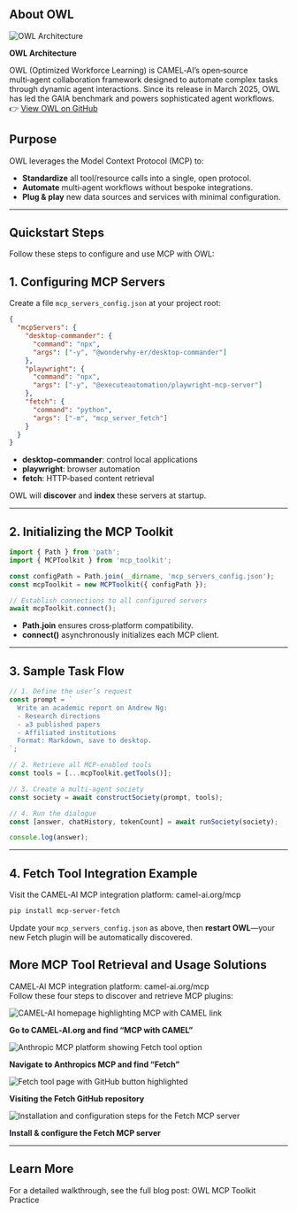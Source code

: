 

## About OWL

  <div>
    <img
      src="../images/owl_architecture.png"
      alt="OWL Architecture"
      style={{ maxWidth: '100%' }}
    />
    <p style={{ textAlign: 'center' }}><strong>OWL Architecture </strong></p>
  </div>

OWL (Optimized Workforce Learning) is CAMEL‑AI’s open‑source multi‑agent collaboration framework designed to automate complex tasks through dynamic agent interactions. Since its release in March 2025, OWL has led the GAIA benchmark and powers sophisticated agent workflows.  
👉 [View OWL on GitHub](https://github.com/camel-ai/owl)

## Purpose

OWL leverages the Model Context Protocol (MCP) to:

- **Standardize** all tool/resource calls into a single, open protocol.  
- **Automate** multi‑agent workflows without bespoke integrations.  
- **Plug & play** new data sources and services with minimal configuration.

---
## Quickstart Steps

Follow these steps to configure and use MCP with OWL:

## 1. Configuring MCP Servers

Create a file `mcp_servers_config.json` at your project root:

```json
{
  "mcpServers": {
    "desktop-commander": {
      "command": "npx",
      "args": ["-y", "@wonderwhy-er/desktop-commander"]
    },
    "playwright": {
      "command": "npx",
      "args": ["-y", "@executeautomation/playwright-mcp-server"]
    },
    "fetch": {
      "command": "python",
      "args": ["-m", "mcp_server_fetch"]
    }
  }
}
```

- **desktop-commander**: control local applications  
- **playwright**: browser automation  
- **fetch**: HTTP‑based content retrieval  

OWL will **discover** and **index** these servers at startup.

---

## 2. Initializing the MCP Toolkit

```jsx
import { Path } from 'path';
import { MCPToolkit } from 'mcp_toolkit';

const configPath = Path.join(__dirname, 'mcp_servers_config.json');
const mcpToolkit = new MCPToolkit({ configPath });

// Establish connections to all configured servers
await mcpToolkit.connect();
```

- **Path.join** ensures cross‑platform compatibility.  
- **connect()** asynchronously initializes each MCP client.

---

## 3. Sample Task Flow

```jsx
// 1. Define the user’s request
const prompt = `
  Write an academic report on Andrew Ng:
  - Research directions
  - ≥3 published papers
  - Affiliated institutions
  Format: Markdown, save to desktop.
`;

// 2. Retrieve all MCP-enabled tools
const tools = [...mcpToolkit.getTools()];

// 3. Create a multi-agent society
const society = await constructSociety(prompt, tools);

// 4. Run the dialogue
const [answer, chatHistory, tokenCount] = await runSociety(society);

console.log(answer);
```

---

## 4. Fetch Tool Integration Example

Visit the CAMEL‑AI MCP integration platform: <Link href="https://www.camel-ai.org/mcp">camel-ai.org/mcp</Link>

```bash
pip install mcp-server-fetch
```

Update your `mcp_servers_config.json` as above, then **restart OWL**—your new Fetch plugin will be automatically discovered.



## More MCP Tool Retrieval and Usage Solutions

CAMEL‑AI MCP integration platform: <Link href="https://www.camel-ai.org/mcp">camel-ai.org/mcp</Link>  
Follow these four steps to discover and retrieve MCP plugins:

<div style={{ display: 'grid', gridTemplateColumns: '1fr', gap: '1rem', textAlign: 'center' }}>
  <div>
    <img
      src="../images/mcp_home.jpeg"
      alt="CAMEL-AI homepage highlighting MCP with CAMEL link"
      style={{ maxWidth: '100%' }}
    />
    <p style={{ textAlign: 'center' }}><strong>Go to CAMEL‑AI.org and find “MCP with CAMEL”</strong></p>
  </div>
  <div>
    <img
      src="../images/mcp_toolpage.png"
      alt="Anthropic MCP platform showing Fetch tool option"
      style={{ maxWidth: '100%' }}
    />
    <p style={{ textAlign: 'center' }}><strong>Navigate to Anthropics MCP and find “Fetch”</strong></p>
  </div>
  <div>
    <img
      src="../images/mcp_github.png"
      alt="Fetch tool page with GitHub button highlighted"
      style={{ maxWidth: '100%' }}
    />
    <p style={{ textAlign: 'center' }}><strong>Visiting the Fetch GitHub repository</strong></p>
  </div>
  <div>
    <img
      src="../images/mcp_config.png"
      alt="Installation and configuration steps for the Fetch MCP server"
      style={{ maxWidth: '100%' }}
    />
    <p style={{ textAlign: 'center' }}><strong>Install & configure the Fetch MCP server</strong></p>
  </div>
</div>

---

## Learn More

For a detailed walkthrough, see the full blog post: <Link href="https://www.camel-ai.org/blogs/owl-mcp-toolkit-practice">OWL MCP Toolkit Practice</Link>
